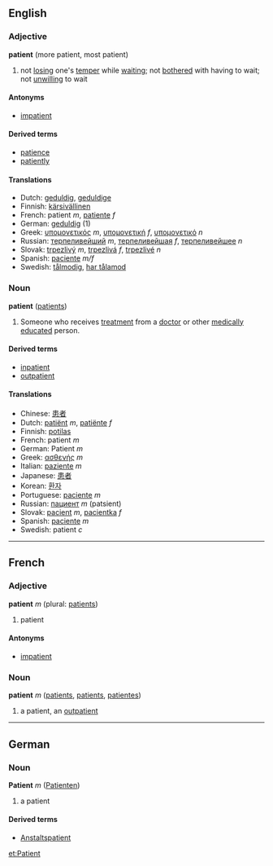 ==English==
===Adjective===
'''patient''' (more patient, most patient)
# not [[lose|losing]] one's [[temper]] while [[wait]]ing; not [[bother]]ed with having to wait; not [[unwilling]] to wait

====Antonyms====
*[[impatient]]

====Derived terms====
*[[patience]]
*[[patiently]]

====Translations====
*Dutch: [[geduldig]], [[geduldige]]
*Finnish: [[kärsivällinen]]
*French: patient ''m'', [[patiente]] ''f''
*German: [[geduldig]] (1)
*Greek: [[υπομονετικός]] ''m'', [[υπομονετική]] ''f'', [[υπομονετικό]] ''n''
*Russian: [[терпеливейший]] ''m'', [[терпеливейшая]] ''f'', [[терпеливейшее]] ''n''
*Slovak: [[trpezlivý]] ''m'', [[trpezlivá]] ''f'', [[trpezlivé]] ''n''
*Spanish: [[paciente]] ''m/f''
*Swedish: [[tålmodig]], [[har tålamod]]

===Noun===
'''patient''' ([[patients]]) 

#Someone who receives [[treatment]] from a [[doctor]] or other [[medically]] [[educated]] person.

====Derived terms====
*[[inpatient]]
*[[outpatient]]

====Translations====
*Chinese: [[患者]]
*Dutch: [[patiënt]] ''m'', [[patiënte]] ''f''
*Finnish: [[potilas]]
*French: patient ''m''
*German: Patient ''m''
*Greek: [[ασθενής]] ''m''
*Italian: [[paziente]] ''m''
*Japanese: [[患者]]
*Korean: [[환자]]
*Portuguese: [[paciente]] ''m''
*Russian: [[пациент]] ''m'' (patsient)
*Slovak: [[pacient]] ''m'', [[pacientka]] ''f''
*Spanish: [[paciente]] ''m''
*Swedish: patient ''c''
----

==French==
===Adjective===
'''patient''' ''m'' (plural: [[patients]])

# patient

====Antonyms====
*[[impatient]]

===Noun===
'''patient''' ''m'' ([[patients]], [[patients]], [[patientes]])

# a patient, an [[outpatient]]

----

==German==
===Noun===
'''Patient''' ''m'' ([[Patienten]])

# a patient

====Derived terms====
*[[Anstaltspatient]]

[[et:Patient]]